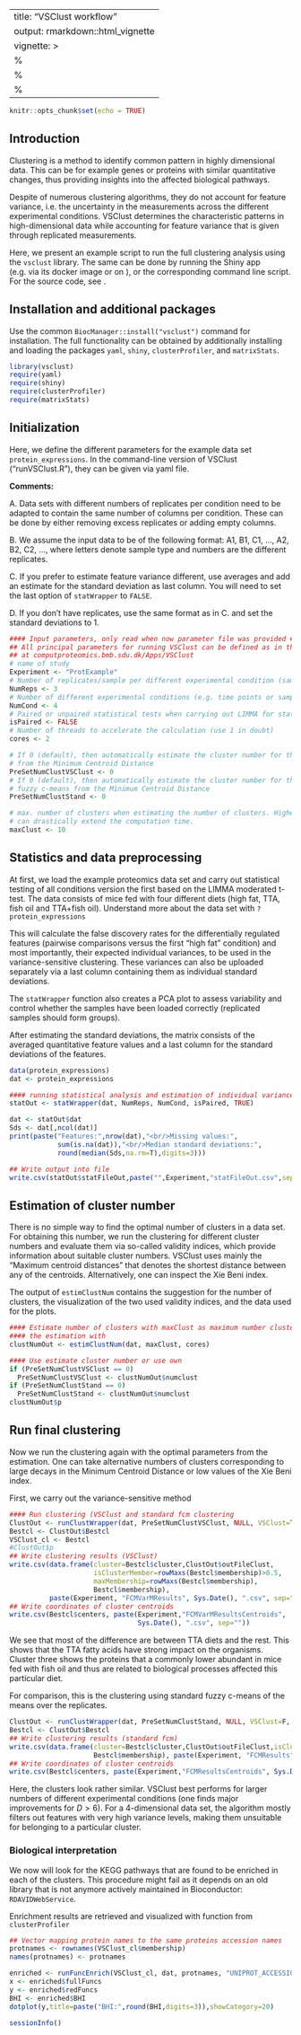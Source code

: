 ---
title: "VSClust workflow"
output: rmarkdown::html_vignette
vignette: >
  %\VignetteIndexEntry{VSClust workflow}
  %\VignetteEngine{knitr::rmarkdown}
  %\VignetteEncoding{UTF-8}
------

```r
knitr::opts_chunk$set(echo = TRUE)
```

## Introduction

Clustering is a method to identify common pattern in highly dimensional data. This can be for example genes or proteins with similar quantitative changes, thus providing insights into the affected biological pathways.

Despite of numerous clustering algorithms, they do not account for feature variance, i.e. the uncertainty in the measurements across the different experimental conditions. 
VSClust determines the characteristic patterns in high-dimensional data while accounting for feature variance that is given through replicated measurements. 

Here, we present an example script to run the full clustering analysis using the `vsclust` library. The same can be done by running the Shiny app (e.g. via its docker image or on \URL{http://computproteomics.bmb.sdu.dk}), or the corresponding command line script. For the source code, see \URL{https://bitbucket.com/veitveit/vsclust}. 

## Installation and additional packages

Use the common `BiocManager::install("vsclust")` command for installation. The full functionality can be obtained by additionally installing and loading the packages `yaml`, `shiny`, `clusterProfiler`, and `matrixStats`.


```r
library(vsclust)
require(yaml)
require(shiny)
require(clusterProfiler)
require(matrixStats)
```

## Initialization

Here, we define the different parameters for the example data set `protein_expressions`. In the command-line version of VSClust ("runVSClust.R"), they can be given via yaml file.

__Comments:__ 

A. Data sets with different numbers of replicates per condition need to be adapted to contain the same number of columns per condition. These can be done by either removing excess replicates or adding empty columns.

B. We assume the input data to be of the following format: A1, B1, C1, ..., A2, B2, C2, ..., where letters denote sample type and numbers are the different replicates.

C. If you prefer to estimate feature variance different, use averages and add an estimate for the standard deviation as last column. You will need to set the last option of `statWrapper` to `FALSE`. 

D. If you don't have replicates, use the same format as in C. and set the standard deviations to 1. 

```r
#### Input parameters, only read when now parameter file was provided #####
## All principal parameters for running VSClust can be defined as in the shiny app 
## at computproteomics.bmb.sdu.dk/Apps/VSClust
# name of study
Experiment <- "ProtExample" 
# Number of replicates/sample per different experimental condition (sample type)
NumReps <- 3  
# Number of different experimental conditions (e.g. time points or sample types)
NumCond <- 4  
# Paired or unpaired statistical tests when carrying out LIMMA for statistical testing
isPaired <- FALSE
# Number of threads to accelerate the calculation (use 1 in doubt)
cores <- 2 

# If 0 (default), then automatically estimate the cluster number for the vsclust run 
# from the Minimum Centroid Distance
PreSetNumClustVSClust <- 0 
# If 0 (default), then automatically estimate the cluster number for the original 
# fuzzy c-means from the Minimum Centroid Distance
PreSetNumClustStand <- 0 

# max. number of clusters when estimating the number of clusters. Higher numbers 
# can drastically extend the computation time.
maxClust <- 10 
```

## Statistics and data preprocessing

At first, we load the example proteomics data set and carry out statistical testing of all conditions version the first based on the LIMMA moderated t-test. The data consists of mice fed with four different diets (high fat, TTA, fish oil and TTA$+$fish oil).
Understand more about the data set with `?protein_expressions`

This will calculate the false discovery rates for the differentially regulated features (pairwise comparisons versus the first "high fat" condition) and most importantly, their expected individual variances, to be used in the variance-sensitive clustering. These variances can also be uploaded separately via a last column containing them as individual standard deviations.

The `statWrapper` function also creates a PCA plot to assess variability and control whether the samples have been loaded correctly (replicated samples should form groups).

After estimating the standard deviations, the matrix consists of the averaged quantitative feature values and a last column for the standard deviations of the features.

```r

data(protein_expressions)
dat <- protein_expressions

#### running statistical analysis and estimation of individual variances
statOut <- statWrapper(dat, NumReps, NumCond, isPaired, TRUE)

dat <- statOut$dat
Sds <- dat[,ncol(dat)]
print(paste("Features:",nrow(dat),"<br/>Missing values:",
            sum(is.na(dat)),"<br/>Median standard deviations:",
            round(median(Sds,na.rm=T),digits=3)))

## Write output into file 
write.csv(statOut$statFileOut,paste("",Experiment,"statFileOut.csv",sep=""))

```

## Estimation of cluster number

There is no simple way to find the optimal number of clusters in a data set. For obtaining this number, we run the clustering for different cluster numbers and evaluate them via so-called validity indices, which provide information about suitable cluster numbers. VSClust uses mainly the "Maximum centroid distances" that denotes the shortest distance between any of the centroids. Alternatively, one can inspect the Xie Beni index.

The output of `estimClustNum` contains the suggestion for the number of clusters, the visualization of the two used validity indices, and the data used for the plots.

```r

#### Estimate number of clusters with maxClust as maximum number clusters to run 
#### the estimation with
clustNumOut <- estimClustNum(dat, maxClust, cores)

#### Use estimate cluster number or use own
if (PreSetNumClustVSClust == 0)
  PreSetNumClustVSClust <- clustNumOut$numclust
if (PreSetNumClustStand == 0)
  PreSetNumClustStand <- clustNumOut$numclust
clustNumOut$p


```

## Run final clustering

Now we run the clustering again with the optimal parameters from the estimation. One can 
take alternative numbers of clusters corresponding to large decays in the Minimum Centroid Distance or low values of the Xie Beni
index.

First, we carry out the variance-sensitive method

``` r


#### Run clustering (VSClust and standard fcm clustering
ClustOut <- runClustWrapper(dat, PreSetNumClustVSClust, NULL, VSClust=T, cores)
Bestcl <- ClustOut$Bestcl
VSClust_cl <- Bestcl
#ClustOut$p
## Write clustering results (VSClust)
write.csv(data.frame(cluster=Bestcl$cluster,ClustOut$outFileClust,
                     isClusterMember=rowMaxs(Bestcl$membership)>0.5,
                     maxMembership=rowMaxs(Bestcl$membership),
                     Bestcl$membership), 
          paste(Experiment, "FCMVarMResults", Sys.Date(), ".csv", sep=""))
## Write coordinates of cluster centroids
write.csv(Bestcl$centers, paste(Experiment,"FCMVarMResultsCentroids", 
                                Sys.Date(), ".csv", sep=""))


```
We see that most of the difference are between TTA diets and the rest. This shows that the TTA fatty acids have strong impact on
the organisms. Cluster three shows the proteins that a commonly lower abundant in mice fed with fish oil and thus are related to
biological processes affected this particular diet. 

For comparison, this is the clustering using standard fuzzy c-means of the means over the replicates.

``` r
ClustOut <- runClustWrapper(dat, PreSetNumClustStand, NULL, VSClust=F, cores)
Bestcl <- ClustOut$Bestcl
## Write clustering results (standard fcm)
write.csv(data.frame(cluster=Bestcl$cluster,ClustOut$outFileClust,isClusterMember=rowMaxs(Bestcl$membership)>0.5,maxMembership=rowMaxs(Bestcl$membership),
                     Bestcl$membership), paste(Experiment, "FCMResults", Sys.Date(), ".csv", sep=""))
## Write coordinates of cluster centroids
write.csv(Bestcl$centers, paste(Experiment,"FCMResultsCentroids", Sys.Date(), ".csv", sep=""))


```
Here, the clusters look rather similar. VSClust best performs for larger numbers of different experimental conditions (one finds major improvements for $D>6$). For a 4-dimensional data set, the algorithm mostly filters out features with very high variance levels, making them unsuitable for belonging to 
a particular cluster.

### Biological interpretation

We now will look for the KEGG pathways that are found to be enriched in each of the clusters. This procedure might fail as it depends
on an old library that is not anymore actively maintained in Bioconductor: `RDAVIDWebService`.

Enrichment results are retrieved and visualized with function from `clusterProfiler`

``` r
## Vector mapping protein names to the same proteins accession names
protnames <- rownames(VSClust_cl$membership)
names(protnames) <- protnames

enriched <- runFuncEnrich(VSClust_cl, dat, protnames, "UNIPROT_ACCESSION", "KEGG_PATHWAY")
x <- enriched$fullFuncs
y <- enriched$redFuncs
BHI <- enriched$BHI
dotplot(y,title=paste("BHI:",round(BHI,digits=3)),showCategory=20)

```


```r
sessionInfo()
```

